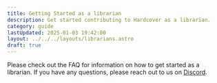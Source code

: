 ```yaml
---
title: Getting Started as a librarian
description: Get started contributing to Hardcover as a librarian.
category: guide
lastUpdated: 2025-01-03 19:42:00
layout: ../../../layouts/librarians.astro
draft: true
---
```



Please check out the FAQ for information on how to get started as a librarian.
If you have any questions, please reach out to us on <a href={URLS.DISCORD} target="_blank" rel="noreferrer noopener">Discord</a>.